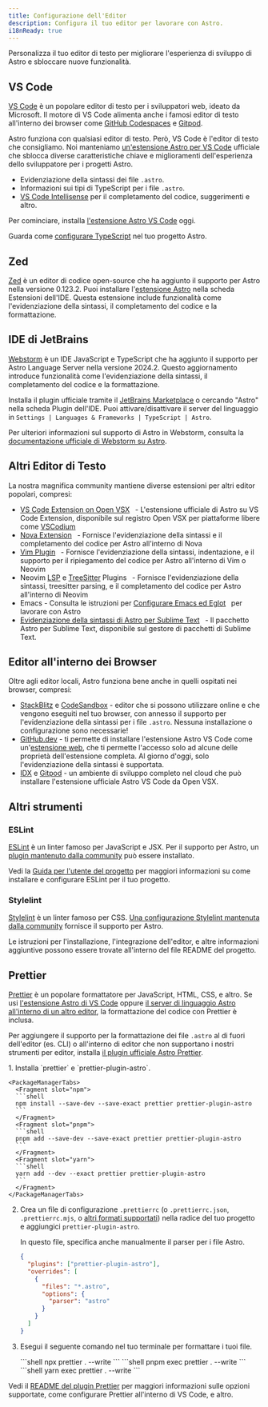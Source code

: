 ```yaml
---
title: Configurazione dell'Editor 
description: Configura il tuo editor per lavorare con Astro.
i18nReady: true
---
```



Personalizza il tuo editor di testo per migliorare l'esperienza di sviluppo di Astro e sbloccare nuove funzionalità.

## VS Code

[VS Code](https://code.visualstudio.com/) è un popolare editor di testo per i sviluppatori web, ideato da Microsoft. Il motore di VS Code alimenta anche i famosi editor di testo all'interno dei browser come [GitHub Codespaces](https://github.com/features/codespaces) e [Gitpod](https://gitpod.io/).

Astro funziona con qualsiasi editor di testo. Però, VS Code è l'editor di testo che consigliamo. Noi manteniamo [un'estensione Astro per VS Code](https://marketplace.visualstudio.com/items?itemName=astro-build.astro-vscode) ufficiale che sblocca diverse caratteristiche chiave e miglioramenti dell'esperienza dello sviluppatore per i progetti Astro.

- Evidenziazione della sintassi dei file `.astro`.
- Informazioni sui tipi di TypeScript per i file `.astro`.
- [VS Code Intellisense](https://code.visualstudio.com/docs/editor/intellisense) per il completamento del codice, suggerimenti e altro.

Per cominciare, installa [l'estensione Astro VS Code](https://marketplace.visualstudio.com/items?itemName=astro-build.astro-vscode) oggi.


<ReadMore>Guarda come [configurare TypeScript](/it/guides/typescript/) nel tuo progetto Astro.</ReadMore>

## Zed

[Zed](https://zed.dev/) è un editor di codice open-source che ha aggiunto il supporto per Astro nella versione 0.123.2. Puoi installare l'[estensione Astro](https://github.com/zed-extensions/astro) nella scheda Estensioni dell'IDE. Questa estensione include funzionalità come l'evidenziazione della sintassi, il completamento del codice e la formattazione.

## IDE di JetBrains

[Webstorm](https://www.jetbrains.com/webstorm/) è un IDE JavaScript e TypeScript che ha aggiunto il supporto per Astro Language Server nella versione 2024.2. Questo aggiornamento introduce funzionalità come l'evidenziazione della sintassi, il completamento del codice e la formattazione.

Installa il plugin ufficiale tramite il [JetBrains Marketplace](https://plugins.jetbrains.com/plugin/20959-astro) o cercando "Astro" nella scheda Plugin dell'IDE. Puoi attivare/disattivare il server del linguaggio in `Settings | Languages & Frameworks | TypeScript | Astro`.

Per ulteriori informazioni sul supporto di Astro in Webstorm, consulta la [documentazione ufficiale di Webstorm su Astro](https://www.jetbrains.com/help/webstorm/astro.html).

## Altri Editor di Testo

La nostra magnifica community mantiene diverse estensioni per altri editor popolari, compresi:

- [VS Code Extension on Open VSX](https://open-vsx.org/extension/astro-build/astro-vscode) <span style="margin: 0.25em;"><Badge text="Official" /></span> - L'estensione ufficiale di Astro su VS Code Extension, disponibile sul registro Open VSX per piattaforme libere come [VSCodium](https://vscodium.com/)
- [Nova Extension](https://extensions.panic.com/extensions/sciencefidelity/sciencefidelity.astro/) <span style="margin: 0.25em;"><Badge class="neutral-badge" text="Community" /></span> - Fornisce l'evidenziazione della sintassi e il completamento del codice per Astro all'interno di Nova
- [Vim Plugin](https://github.com/wuelnerdotexe/vim-astro) <span style="margin: 0.25em;"><Badge class="neutral-badge" text="Community" /></span> - Fornisce l'evidenziazione della sintassi, indentazione, e il supporto per il ripiegamento del codice per Astro all'interno di Vim o Neovim
- Neovim [LSP](https://github.com/neovim/nvim-lspconfig/blob/master/doc/configs.md#astro) e [TreeSitter](https://github.com/virchau13/tree-sitter-astro) Plugins <span style="margin: 0.25em;"><Badge class="neutral-badge" text="Community" /></span> - Fornisce l'evidenziazione della sintassi, treesitter parsing, e il completamento del codice per Astro all'interno di Neovim
- Emacs - Consulta le istruzioni per [Configurare Emacs ed Eglot](https://medium.com/@jrmjrm/configuring-emacs-and-eglot-to-work-with-astro-language-server-9408eb709ab0) <span style="margin: 0.25em;"><Badge class="neutral-badge" text="Community" /></span> per lavorare con Astro
- [Evidenziazione della sintassi di Astro per Sublime Text](https://packagecontrol.io/packages/Astro) <span style="margin: 0.25em;"><Badge class="neutral-badge" text="Community" /></span> - Il pacchetto Astro per Sublime Text, disponibile sul gestore di pacchetti di Sublime Text.

## Editor all'interno dei Browser 

Oltre agli editor locali, Astro funziona bene anche in quelli ospitati nei browser, compresi:

- [StackBlitz](https://stackblitz.com/) e [CodeSandbox](https://codesandbox.io/) - editor che si possono utilizzare online e che vengono eseguiti nel tuo browser, con annesso il supporto per l'evidenziazione della sintassi per i file `.astro`. Nessuna installazione o configurazione sono necessarie!
- [GitHub.dev](https://github.dev/) - ti permette di installare l'estensione Astro VS Code come  un'[estensione web](https://code.visualstudio.com/api/extension-guides/web-extensions), che ti permette l'accesso solo ad alcune delle proprietà dell'estensione completa. Al giorno d'oggi, solo l'evidenziazione della sintassi è supportata.
- [IDX](https://idx.dev) e [Gitpod](https://gitpod.io/) - un ambiente di sviluppo completo nel cloud che può installare l'estensione ufficiale Astro VS Code da Open VSX.

## Altri strumenti

### ESLint

[ESLint](https://eslint.org/) è un linter famoso per JavaScript e JSX. Per il supporto per Astro, un [plugin mantenuto dalla community](https://github.com/ota-meshi/eslint-plugin-astro) può essere installato.

Vedi la [Guida per l'utente del progetto](https://ota-meshi.github.io/eslint-plugin-astro/user-guide/) per maggiori informazioni su come installare e configurare ESLint per il tuo progetto.

### Stylelint

[Stylelint](https://stylelint.io/) è un linter famoso per CSS. [Una configurazione  Stylelint mantenuta dalla community](https://github.com/ota-meshi/stylelint-config-html) fornisce il supporto per Astro.

Le istruzioni per l'installazione, l'integrazione dell'editor, e altre informazioni aggiuntive possono essere trovate all'interno del file README del progetto.

## Prettier

[Prettier](https://prettier.io/) è un popolare formattatore per JavaScript, HTML, CSS, e altro. Se usi [l'estensione Astro di VS Code](https://marketplace.visualstudio.com/items?itemName=astro-build.astro-vscode) oppure [il server di linguaggio Astro all'interno di un altro editor](#altri-editor-di-testo), la formattazione del codice con Prettier è inclusa.

Per aggiungere il supporto per la formattazione dei file `.astro` al di fuori dell'editor (es. CLI) o all'interno di editor che non supportano i nostri strumenti per editor, installa [il plugin ufficiale Astro Prettier](https://github.com/withastro/prettier-plugin-astro).

<Steps>
1. Installa `prettier` e `prettier-plugin-astro`.

    <PackageManagerTabs>
      <Fragment slot="npm">
      ```shell
      npm install --save-dev --save-exact prettier prettier-plugin-astro
      ```
      </Fragment>
      <Fragment slot="pnpm">
      ```shell
      pnpm add --save-dev --save-exact prettier prettier-plugin-astro
      ```
      </Fragment>
      <Fragment slot="yarn">
      ```shell
      yarn add --dev --exact prettier prettier-plugin-astro
      ```
      </Fragment>
    </PackageManagerTabs>

2. Crea un file di configurazione `.prettierrc` (o `.prettierrc.json`, `.prettierrc.mjs`, o [altri formati supportati](https://prettier.io/docs/configuration)) nella radice del tuo progetto e aggiungici `prettier-plugin-astro`.

    In questo file, specifica anche manualmente il parser per i file Astro.

    ```json title=".prettierrc"
    {
      "plugins": ["prettier-plugin-astro"],
      "overrides": [
        {
          "files": "*.astro",
          "options": {
            "parser": "astro"
          }
        }
      ]
    }
    ```

3. Esegui il seguente comando nel tuo terminale per formattare i tuoi file.

    <PackageManagerTabs>
      <Fragment slot="npm">
      ```shell
      npx prettier . --write
      ```
      </Fragment>
      <Fragment slot="pnpm">
      ```shell
      pnpm exec prettier . --write
      ```
      </Fragment>
      <Fragment slot="yarn">
      ```shell
      yarn exec prettier . --write
      ```
      </Fragment>
    </PackageManagerTabs>
</Steps>

Vedi il [README del plugin Prettier](https://github.com/withastro/prettier-plugin-astro/blob/main/README.md) per maggiori informazioni sulle opzioni supportate, come configurare Prettier all'interno di VS Code, e altro.